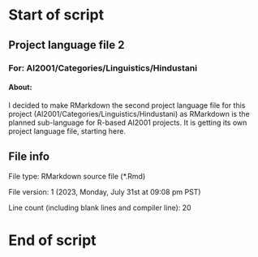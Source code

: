 # Start of script

## Project language file 2

### For: AI2001/Categories/Linguistics/Hindustani

#### About:

I decided to make RMarkdown the second project language file for this project (AI2001/Categories/Linguistics/Hindustani) as RMarkdown is the planned sub-language for R-based AI2001 projects. It is getting its own project language file, starting here.

## File info

File type: RMarkdown source file (*.Rmd)

File version: 1 (2023, Monday, July 31st at 09:08 pm PST)

Line count (including blank lines and compiler line): 20

# End of script
